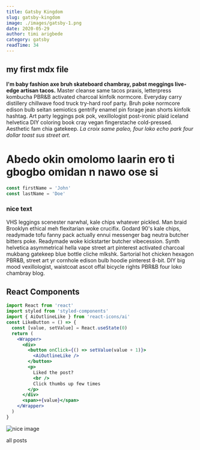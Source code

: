 ```yaml
---
title: Gatsby Kingdom
slug: gatsby-kingdom
image: ./images/gatsby-1.png
date: 2020-05-29
author: timi arigbede
category: gatsby
readTime: 34
---
```



## my first mdx file

**I'm baby fashion axe bruh skateboard chambray, pabst meggings live-edge artisan tacos.** Master cleanse same tacos praxis, letterpress kombucha PBR&B activated charcoal kinfolk normcore. Everyday carry distillery chillwave food truck try-hard roof party. Bruh poke normcore edison bulb seitan semiotics gentrify enamel pin forage jean shorts kinfolk hashtag. Art party leggings pok pok, vexillologist post-ironic plaid iceland helvetica DIY coloring book cray vegan fingerstache cold-pressed. Aesthetic fam chia gatekeep. _La croix same paleo, four loko echo park four dollar toast sus street art._

<h1 className="special">
  Abedo okin omolomo laarin ero ti gbogbo omidan n nawo ose si
</h1>

<div className="code">

```js
const firstName = 'John'
const lastName = 'Doe'
```

</div>

<div className="nice-text">

<h3>nice text</h3>

<FiInfo className="nice-text-icon" />

VHS leggings scenester narwhal, kale chips whatever pickled. Man braid Brooklyn ethical meh flexitarian woke crucifix. Godard 90's kale chips, readymade tofu fanny pack actually ennui messenger bag neutra butcher bitters poke. Readymade woke kickstarter butcher vibecession. Synth helvetica asymmetrical hella vape street art pinterest activated charcoal mukbang gatekeep blue bottle cliche mlkshk. Sartorial hot chicken hexagon PBR&B, street art yr cornhole edison bulb hoodie pinterest 8-bit. DIY big mood vexillologist, waistcoat ascot offal bicycle rights PBR&B four loko chambray blog.

</div>

<h2>React Components</h2>

<Counter />

```jsx
import React from 'react'
import styled from 'styled-components'
import { AiOutlineLike } from 'react-icons/ai'
const LikeButton = () => {
  const [value, setValue] = React.useState(0)
  return (
    <Wrapper>
      <div>
        <button onClick={() => setValue(value + 1)}>
          <AiOutlineLike />
        </button>
        <p>
          Liked the post?
          <br />
          Click thumbs up few times
        </p>
      </div>
      <span>+{value}</span>
    </Wrapper>
  )
}
```

<LikeButton />

![nice image](./images/gatsby-1.png)

<Link to="/posts" className="btn center-btn">
  all posts
</Link>
